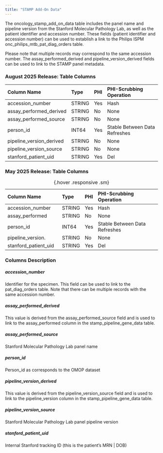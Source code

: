 ```yaml
---
title: "STAMP Add-On Data"
---
```


The oncology_stamp_add_on_data table includes the panel name and pipeline version from the Stanford Molecular Pathology Lab, as well as the patient identifier and accession number. These fields (patient identifier and accession number) can be used to establish a link to the Philips ISPM onc_philips_mtb_pat_diag_orders table.

 Please note that multiple records may correspond to the same accession number. The assay_performed_derived and pipeline_version_derived fields can be used to link to the STAMP panel metadata. 

### August 2025 Release: Table Columns  

| Column Name              | Type   | PHI  | PHI-Scrubbing Operation        |
|:-------------------------|:-------|:-----|:-------------------------------|
| accession_number         | STRING | Yes  | Hash                           |
| assay_performed_derived  | STRING | No   | None                           |
| assay_performed_source   | STRING | No   | None                           |
| person_id                | INT64  | Yes  | Stable Between Data Refreshes  |
| pipeline_version_derived | STRING | No   | None                           |
| pipeline_version_source  | STRING | No   | None                           |
| stanford_patient_uid     | STRING | Yes  | Del                            |

### May 2025 Release: Table Columns

| Column Name              | Type   | PHI  | PHI-Scrubbing Operation        |
|:-------------------------|:-------|:-----|:-------------------------------|
| accession_number         | STRING | Yes  | Hash                           |
| assay_performed          | STRING | No   | None                           |
| person_id                | INT64  | Yes  | Stable Between Data Refreshes  |
| pipeline_version.        | STRING | No   | None                           |
| stanford_patient_uid     | STRING | Yes  | Del                            |

:  {.hover .responsive .sm}

### Columns Description


##### accession_number

Identifier for the specimen. This field can be used to link to the pat_diag_orders table. Note that there can be multiple records with the same accession number.

##### assay_performed_derived

This value is derived from the assay_performed_source field and is used to link to the assay_performed column in the stamp_pipeline_gene_data table.

##### assay_performed_source

Stanford Molecular Pathology Lab panel name

##### person_id

Person_id as corresponds to the OMOP dataset

##### pipeline_version_derived

This value is derived from the pipeline_version_source field and is used to link to the pipeline_version column in the stamp_pipeline_gene_data table.

##### pipeline_version_source

Stanford Molecular Pathology Lab panel pipeline version

##### stanford_patient_uid

Internal Stanford tracking ID (this is the patient's MRN | DOB)


